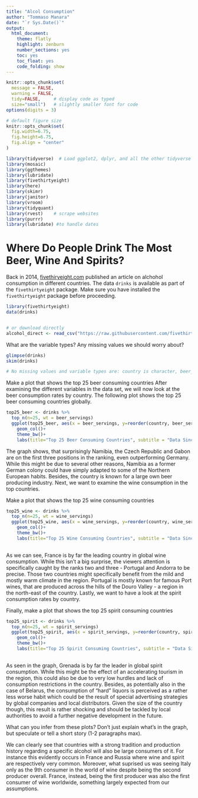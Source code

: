 ```yaml
---
title: "Alcol Consumption"
author: "Tommaso Manara"
date: "`r Sys.Date()`"
output:
  html_document:
    theme: flatly
    highlight: zenburn
    number_sections: yes
    toc: yes
    toc_float: yes
    code_folding: show
---
```



```r
knitr::opts_chunk$set(
  message = FALSE, 
  warning = FALSE, 
  tidy=FALSE,     # display code as typed
  size="small")   # slightly smaller font for code
options(digits = 3)

# default figure size
knitr::opts_chunk$set(
  fig.width=6.75, 
  fig.height=6.75,
  fig.align = "center"
)
```


```r
library(tidyverse)  # Load ggplot2, dplyr, and all the other tidyverse packages
library(mosaic)
library(ggthemes)
library(lubridate)
library(fivethirtyeight)
library(here)
library(skimr)
library(janitor)
library(vroom)
library(tidyquant)
library(rvest)    # scrape websites
library(purrr)  
library(lubridate) #to handle dates
```

# Where Do People Drink The Most Beer, Wine And Spirits?

Back in 2014, [fivethiryeight.com](https://fivethirtyeight.com/features/dear-mona-followup-where-do-people-drink-the-most-beer-wine-and-spirits/) published an article on alchohol consumption in different countries. The data `drinks` is available as part of the `fivethirtyeight` package. Make sure you have installed the `fivethirtyeight` package before proceeding.


```r
library(fivethirtyeight)
data(drinks)


# or download directly
alcohol_direct <- read_csv("https://raw.githubusercontent.com/fivethirtyeight/data/master/alcohol-consumption/drinks.csv")

```


What are the variable types? Any missing values we should worry about? 

```r
glimpse(drinks)
skim(drinks)

# No missing values and variable types are: country is character, beer_servings, spirit_servings and wine_servings are integers, total_litres_of_pure_alcohol is double. 
```


Make a plot that shows the top 25 beer consuming countries
After examining the different variables in the data set, we will now look at the beer consumption rates by country. The following plot shows the top 25 beer consuming countries globally.

```r
top25_beer <- drinks %>% 
  top_n(n=25, wt = beer_servings)
  ggplot(top25_beer, aes(x = beer_servings, y=reorder(country, beer_servings)))+
    geom_col()+
    theme_bw()+
    labs(title="Top 25 Beer Consuming Countries", subtitle = "Data Since 2010", x="", y="Number Of Servings")
```
The graph shows, that surprisingly Namibia, the Czech Republic and Gabon are on the first three positions in the ranking, even outperforming Germany. While this might be due to several other reasons, Namibia as a former German colony could have simply adapted to some of the Northern European habits. Besides, the country is known for a large own beer producing industry. Next, we want to examine the wine consumption in the top countries.

Make a plot that shows the top 25 wine consuming countries

```r
top25_wine <- drinks %>% 
  top_n(n=25, wt = wine_servings)
  ggplot(top25_wine, aes(x = wine_servings, y=reorder(country, wine_servings)))+
    geom_col()+
    theme_bw()+
    labs(title="Top 25 Wine Consuming Countries", subtitle = "Data Since 2010", x="", y="Number Of Servings")
    


```
As we can see, France is by far the leading country in global wine consumption. While this isn’t a big surprise, the viewers attention is specifically caught by the ranks two and three - Portugal and Andorra to be precise. Those two countries might specifically benefit from the mild and mostly warm climate in the region. Portugal is mostly known for famous Port wines, that are produced across the hills of the Douro Valley - a region in the north-east of the country. Lastly, we want to have a look at the spirit consumption rates by country.

Finally, make a plot that shows the top 25 spirit consuming countries
```r
top25_spirit <- drinks %>% 
  top_n(n=25, wt = spirit_servings)
  ggplot(top25_spirit, aes(x = spirit_servings, y=reorder(country, spirit_servings)))+
    geom_col()+
    theme_bw()+
    labs(title="Top 25 Spirit Consuming Countries", subtitle = "Data Since 2010", x="", y="Number Of Servings")
    
```

As seen in the graph, Grenada is by far the leader in global spirit consumption. While this might be the effect of an accelerating tourism in the region, this could also be due to very low hurdles and lack of consumption restrictions in the country. Besides, as potentially also in the case of Belarus, the consumption of “hard” liquors is perceived as a rather less worse habit which could be the result of special advertising strategies by global companies and local distributors. Given the size of the country though, this result is rather shocking and should be tackled by local authorities to avoid a further negative development in the future.

What can you infer from these plots? Don't just explain what's in the graph, but speculate or tell a short story (1-2 paragraphs max).

We can clearly see that countries with a strong tradition and production history regarding a specific alcohol will also be large consumers of it. For instance this evidently occurs in France and Russia where wine and spirit are respectively very common. Moreover, what suprised us was seeing Italy only as the 9th consumer in the world of wine despite being the second producer overall. France, instead, being the first producer was also the first consumer of wine worldwide, something largely expected from our assumptions. 